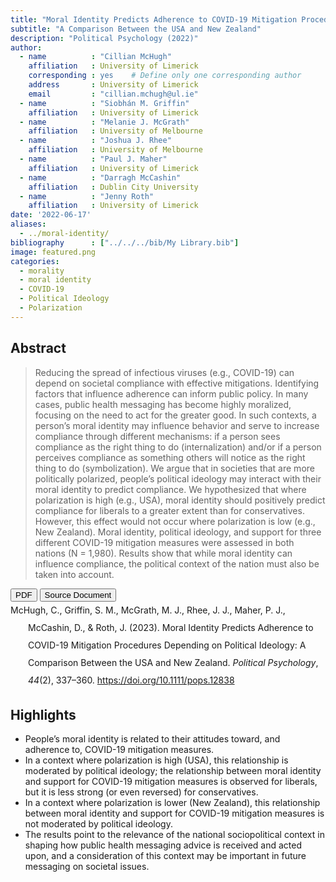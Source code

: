 ```yaml
---
title: "Moral Identity Predicts Adherence to COVID-19 Mitigation Procedures Depending on Political Ideology:"
subtitle: "A Comparison Between the USA and New Zealand"
description: "Political Psychology (2022)"
author: 
  - name          : "Cillian McHugh"
    affiliation   : University of Limerick
    corresponding : yes    # Define only one corresponding author
    address       : University of Limerick
    email         : "cillian.mchugh@ul.ie"
  - name          : "Siobhán M. Griffin"
    affiliation   : University of Limerick
  - name          : "Melanie J. McGrath"
    affiliation   : University of Melbourne
  - name          : "Joshua J. Rhee"
    affiliation   : University of Melbourne
  - name          : "Paul J. Maher"
    affiliation   : University of Limerick
  - name          : "Darragh McCashin"
    affiliation   : Dublin City University
  - name          : "Jenny Roth"
    affiliation   : University of Limerick
date: '2022-06-17'
aliases:   
  - ../moral-identity/
bibliography      : ["../../../bib/My Library.bib"]
image: featured.png
categories: 
  - morality
  - moral identity
  - COVID-19
  - Political Ideology
  - Polarization
---
```


## Abstract

>Reducing the spread of infectious viruses (e.g., COVID-19) can depend on societal compliance with effective mitigations. Identifying factors that influence adherence can inform public policy. In many cases, public health messaging has become highly moralized, focusing on the need to act for the greater good. In such contexts, a person's moral identity may influence behavior and serve to increase compliance through different mechanisms: if a person sees compliance as the right thing to do (internalization) and/or if a person perceives compliance as something others will notice as the right thing to do (symbolization). We argue that in societies that are more politically polarized, people's political ideology may interact with their moral identity to predict compliance. We hypothesized that where polarization is high (e.g., USA), moral identity should positively predict compliance for liberals to a greater extent than for conservatives. However, this effect would not occur where polarization is low (e.g., New Zealand). Moral identity, political ideology, and support for three different COVID-19 mitigation measures were assessed in both nations (N = 1,980). Results show that while moral identity can influence compliance, the political context of the nation must also be taken into account.



<button type="button" class="btn btn-primary btn-sm" onclick="window.open('https://raw.githubusercontent.com/cillianmiltown/website_quarto/main/publications/moral-identity-and-COVID-19/moral-identity.pdf');" data-inline="true" >PDF</button>
<button type="button" class="btn btn-primary btn-sm" onclick="window.open('https://onlinelibrary.wiley.com/doi/full/10.1111/pops.12838')" >Source Document</button>


```{=html}

<html xmlns="http://www.w3.org/1999/xhtml" xml:lang="en">
<head>
<meta http-equiv="Content-Type" content="text/html; charset=utf-8"/>
<title>Bibliography</title>
</head>
<body>
<div class="csl-bib-body" style="line-height: 2; margin-left: 2em; text-indent:-2em;">
  <div class="csl-entry">McHugh, C., Griffin, S. M., McGrath, M. J., Rhee, J. J., Maher, P. J., McCashin, D., &amp; Roth, J. (2023). Moral Identity Predicts Adherence to COVID-19 Mitigation Procedures Depending on Political Ideology: A Comparison Between the USA and New Zealand. <i>Political Psychology</i>, <i>44</i>(2), 337–360. <a href="https://doi.org/10.1111/pops.12838">https://doi.org/10.1111/pops.12838</a></div>
  <span class="Z3988" title="url_ver=Z39.88-2004&amp;ctx_ver=Z39.88-2004&amp;rfr_id=info%3Asid%2Fzotero.org%3A2&amp;rft_id=info%3Adoi%2F10.1111%2Fpops.12838&amp;rft_val_fmt=info%3Aofi%2Ffmt%3Akev%3Amtx%3Ajournal&amp;rft.genre=article&amp;rft.atitle=Moral%20Identity%20Predicts%20Adherence%20to%20COVID-19%20Mitigation%20Procedures%20Depending%20on%20Political%20Ideology%3A%20A%20Comparison%20Between%20the%20USA%20and%20New%20Zealand&amp;rft.jtitle=Political%20Psychology&amp;rft.volume=44&amp;rft.issue=2&amp;rft.aufirst=Cillian&amp;rft.aulast=McHugh&amp;rft.au=Cillian%20McHugh&amp;rft.au=Siobh%C3%A1n%20M.%20Griffin&amp;rft.au=Melanie%20J.%20McGrath&amp;rft.au=Joshua%20J.%20Rhee&amp;rft.au=Paul%20J.%20Maher&amp;rft.au=Darragh%20McCashin&amp;rft.au=Jenny%20Roth&amp;rft.date=2023&amp;rft.pages=337-360&amp;rft.spage=337&amp;rft.epage=360&amp;rft.issn=1467-9221&amp;rft.language=en"></span>
</div></body>
</html>

```

## Highlights

- People's moral identity is related to their attitudes toward, and adherence to, COVID-19 mitigation measures.
- In a context where polarization is high (USA), this relationship is moderated by political ideology; the relationship between moral identity and support for COVID-19 mitigation measures is observed for liberals, but it is less strong (or even reversed) for conservatives.
- In a context where polarization is lower (New Zealand), this relationship between moral identity and support for COVID-19 mitigation measures is not moderated by political ideology.
- The results point to the relevance of the national sociopolitical context in shaping how public health messaging advice is received and acted upon, and a consideration of this context may be important in future messaging on societal issues.




